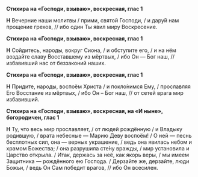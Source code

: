 **Стихира на «Господи, взываю», воскресная, глас 1**

**Н** Вечерние наши молитвы / прими, святой Господи, / и дару́й нам прощение грехов, // ибо один Ты явил миру Воскресение.

**Стихира на «Господи, взываю», воскресная, глас 1**

**Н** Сойдитесь, народы, вокруг Сиона, / и обступите его, / и на нём воздайте славу Восставшему из мёртвых, / ибо Он — Бог наш, // избавивший нас от беззаконий наших.

**Стихира на «Господи, взываю», воскресная, глас 1**

**Н** Придите, народы, воспоём Христа / и покло́нимся Ему, / прославляя Его Восстание из мёртвых, / ибо Он – Бог наш, // от сетей врага мир избавивший.

**Стихира на «Господи, взываю», воскресная, на «И ныне», богородичен, глас 1**

**Н** Ту, что весь мир прославляет, / от людей рождённую / и Владыку родившую, / врата небесные — Марию Деву воспоём! / О ней — песнь бесплотных сил, она — верных украшение, / ведь она явилась небом и храмом Божества; / она разрушила сте́ну вражды, / мир установила и Царство открыла. / Итак, держась за неё, как якорь веры, / мы имеем Защитника — рождённого ею Господа. / Дерзайте же, дерзайте, люди Божьи, / ведь Он Сам победит врагов, // ибо Он всесилен.

